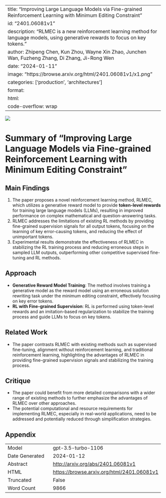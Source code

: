 
---
title: "Improving Large Language Models via Fine-grained Reinforcement Learning with Minimum Editing Constraint"
id: "2401.06081v1"
description: "RLMEC is a new reinforcement learning method for language models, using generative rewards to focus on key tokens."
author: Zhipeng Chen, Kun Zhou, Wayne Xin Zhao, Junchen Wan, Fuzheng Zhang, Di Zhang, Ji-Rong Wen
date: "2024-01-11"
image: "https://browse.arxiv.org/html/2401.06081v1/x1.png"
categories: ['production', 'architectures']
format:
  html:
    code-overflow: wrap
---

![](https://browse.arxiv.org/html/2401.06081v1/x1.png)

# Summary of "Improving Large Language Models via Fine-grained Reinforcement Learning with Minimum Editing Constraint"

## Main Findings
1. The paper proposes a novel reinforcement learning method, RLMEC, which utilizes a generative reward model to provide **token-level rewards** for training large language models (LLMs), resulting in improved performance on complex mathematical and question-answering tasks.
2. RLMEC addresses the limitations of existing RL methods by providing fine-grained supervision signals for all output tokens, focusing on the learning of key error-causing tokens, and reducing the effect of unimportant tokens.
3. Experimental results demonstrate the effectiveness of RLMEC in stabilizing the RL training process and reducing erroneous steps in sampled LLM outputs, outperforming other competitive supervised fine-tuning and RL methods.

## Approach
- **Generative Reward Model Training**: The method involves training a generative model as the reward model using an erroneous solution rewriting task under the minimum editing constraint, effectively focusing on key error tokens.
- **RL with Fine-grained Supervision**: RL is performed using token-level rewards and an imitation-based regularization to stabilize the training process and guide LLMs to focus on key tokens.

## Related Work
- The paper contrasts RLMEC with existing methods such as supervised fine-tuning, alignment without reinforcement learning, and traditional reinforcement learning, highlighting the advantages of RLMEC in providing fine-grained supervision signals and stabilizing the training process.

## Critique
- The paper could benefit from more detailed comparisons with a wider range of existing methods to further emphasize the advantages of RLMEC over other approaches.
- The potential computational and resource requirements for implementing RLMEC, especially in real-world applications, need to be addressed and potentially reduced through simplification strategies.

## Appendix

|          |          |
|----------|----------|
| Model     | gpt-3.5-turbo-1106       |
| Date Generated     | 2024-01-12       |
| Abstract | [http://arxiv.org/abs/2401.06081v1](http://arxiv.org/abs/2401.06081v1)        |
| HTML     | [https://browse.arxiv.org/html/2401.06081v1](https://browse.arxiv.org/html/2401.06081v1)       |
| Truncated       | False       |
| Word Count       | 9866       |
